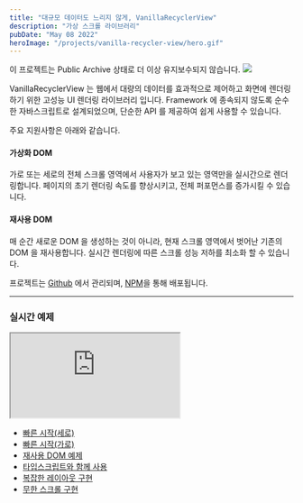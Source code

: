 ```yaml
---
title: "대규모 데이터도 느리지 않게, VanillaRecyclerView"
description: "가상 스크롤 라이브러리"
pubDate: "May 08 2022"
heroImage: "/projects/vanilla-recycler-view/hero.gif"
---
```



<Warning>
  이 프로젝트는 Public Archive 상태로 더 이상 유지보수되지 않습니다.
</Warning>

<Image width={720} height={350} src="https://user-images.githubusercontent.com/51369962/103431777-0f542c00-4c19-11eb-8148-269f7e62a491.gif" />

VanillaRecyclerView 는 웹에서 대량의 데이터를 효과적으로 제어하고 화면에 렌더링하기 위한 고성능 UI 렌더링 라이브러리 입니다. Framework 에 종속되지 않도록 순수한 자바스크립트로 설계되었으며, 단순한 API 를 제공하여 쉽게 사용할 수 있습니다.

주요 지원사항은 아래와 같습니다.

#### 가상화 DOM

가로 또는 세로의 전체 스크롤 영역에서 사용자가 보고 있는 영역만을 실시간으로 렌더링합니다. 페이지의 초기 렌더링 속도를 향상시키고, 전체 퍼포먼스를 증가시킬 수 있습니다.

#### 재사용 DOM

매 순간 새로운 DOM 을 생성하는 것이 아니라, 현재 스크롤 영역에서 벗어난 기존의 DOM 을 재사용합니다. 실시간 렌더링에 따른 스크롤 성능 저하를 최소화 할 수 있습니다.

프로젝트는 [Github](https://github.com/winetree94/VanillaRecyclerView) 에서 관리되며, [NPM](https://www.npmjs.com/package/vanilla-recycler-view)을 통해 배포됩니다.

---

### 실시간 예제

<Windows>
  <iframe
    className="tw-w-full"
    style={{ height: "500px" }}
    src="https://vanilla-recycler-view-typescript-example.stackblitz.io"
  ></iframe>
</Windows>

- [빠른 시작(세로)](https://stackblitz.com/edit/vanilla-recycler-view-quickstart-example?file=index.js)
- [빠른 시작(가로)](https://stackblitz.com/edit/vanilla-recycler-view-quickstart-horizontal-example?file=index.js)
- [재사용 DOM 예제](https://stackblitz.com/edit/vanilla-recycler-view-reusable-example?file=index.js)
- [타입스크립트와 함께 사용](https://stackblitz.com/edit/vanilla-recycler-view-typescript-example?file=index.ts)
- [복잡한 레이아웃 구현](https://stackblitz.com/edit/vanilla-recycler-view-complex-example?file=index.ts)
- [무한 스크롤 구현](https://stackblitz.com/edit/vanilla-recycler-view-infinity-scroll-example?file=index.ts)
